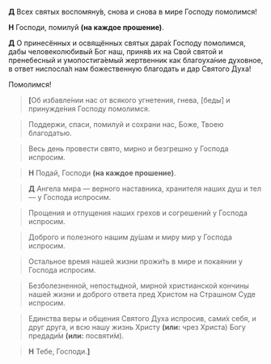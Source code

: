 **Д** Всех святых воспомяну́в, снова и снова в мире Господу помолимся!

**Н** Господи, помилуй **(на каждое прошение)**.

**Д** О принесённых и освящённых святых дара́х Господу помолимся, дабы человеколюбивый Бог наш, приня́в их на Свой святой и пренебесный и умопостига́емый жертвенник как благоуха́ние духовное, в ответ ниспосла́л нам божественную благодать и дар Святого Духа!

Помолимся!

><R><b>[</b></R>Об избавле́нии нас от всякого угнетения, гнева, <R>[</R>беды́<R>]</R> и принужде́ния Господу помолимся.

>Поддержи, спаси, помилуй и сохрани нас, Боже, Твоею благодатью.

>Весь день провести свято, мирно и безгрешно у Господа испросим.

>**Н** Подай, Господи **(на каждое прошение)**.

>**Д** Ангела мира — верного наставника, хранителя наших душ и тел — у Господа испросим.

>Прощения и отпущения наших грехов и согрешений у Господа испросим.

>Доброго и полезного нашим ду́шам и миру мир у Господа испросим.

>Остальное время нашей жизни прожи́ть в мире и покаянии у Господа испросим.

>Безболезненной, непостыдной, мирной христианской кончины нашей жизни и доброго ответа пред Христом на Страшном Суде испросим.

>Единства веры и общения Святого Духа испросив, сами́х себя, и друг друга, и всю нашу жизнь Христу **(или:** чрез Христа<R>)</R> Богу предади́м **(или:** посвяти́м<R>)</R>.

>**Н** Тебе, Господи.**<b>]</b>**
